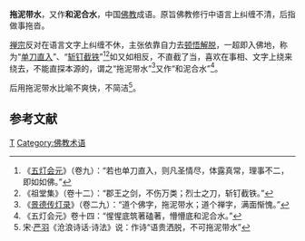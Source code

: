 '''拖泥带水'''，又作'''和泥合水'''，中国[[佛教|佛教]]成语。原旨佛教修行中语言上纠缠不清，后指做事拖沓。

[[禅宗|禅宗]]反对在语言文字上纠缠不休，主张依靠自力去[[顿悟|顿悟]][[解脱|解脱]]，一超即入佛地，称为“[[单刀直入|单刀直入]]”、“[[斩钉截铁|斩钉截铁]]”<ref>《[[五灯会元|五灯会元]]》（卷九）：“若也单刀直入，则凡圣情尽，体露真常，理事不二，即如如佛。”</ref><ref>《祖堂集》（卷十二）：“郡王之剑，不伤万类；烈士之刀，斩钉截铁。”</ref>如又如相反，不直截了当，喜欢在事相、文字上绕来绕去，不能直探本源的，谓之“拖泥带水”<ref>《[[景德传灯录|景德传灯录]]》（卷二九）：“道个佛字，拖泥带水；道个禅字，满面惭愧。”</ref>又作“和泥合水”<ref>《五灯会元》卷十四：“惺惺底筑著磕著，懵懵底和泥合水。”</ref>。

后用拖泥带水比喻不爽快，不简洁<ref>宋·[[严羽|严羽]]《沧浪诗话·诗法》说：作诗“语贵洒脱，不可拖泥带水”</ref>。

==参考文献==
{{reflist}}

{{佛教小作品}}
[[Category:成语|T]]
[[Category:佛教术语|Category:佛教术语]]